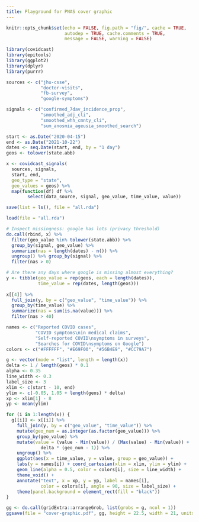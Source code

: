```yaml
---
title: Playground for PNAS cover graphic
---
```


```r
knitr::opts_chunk$set(echo = FALSE, fig.path = "fig/", cache = TRUE,
                      autodep = TRUE, cache.comments = TRUE,
                      message = FALSE, warning = FALSE)

library(covidcast)
library(epitools)
library(ggplot2)
library(dplyr)
library(purrr)
```

```r
sources <- c("jhu-csse",
             "doctor-visits",
             "fb-survey",
             "google-symptoms")

signals <- c("confirmed_7dav_incidence_prop",
             "smoothed_adj_cli",
             "smoothed_whh_cmnty_cli",
             "sum_anosmia_ageusia_smoothed_search")

start <- as.Date("2020-04-15")
end <- as.Date("2021-10-22")
dates <- seq.Date(start, end, by = "1 day")
geos <- tolower(state.abb)

x <- covidcast_signals(
  sources, signals,
  start, end,
  geo_type = "state", 
  geo_values = geos) %>% 
  map(function(df) df %>%
        select(data_source, signal, geo_value, time_value, value))
```

```r
save(list = ls(), file = "all.rda")
```

```r
load(file = "all.rda")
```

```r
# Inspect missingness: google has lots (privacy threshold)
do.call(rbind, x) %>%
  filter(geo_value %in% tolower(state.abb)) %>%
  group_by(signal, geo_value) %>%
  summarize(nas = length(dates) - n()) %>%
  ungroup() %>% group_by(signal) %>%
  filter(nas > 0)

# Are there any days where google is missing almost everything?
y <- tibble(geo_value = rep(geos, each = length(dates)),
            time_value = rep(dates, length(geos)))
            
x[[4]] %>%
  full_join(y, by = c("geo_value", "time_value")) %>%
  group_by(time_value) %>%
  summarize(nas = sum(is.na(value))) %>% 
  filter(nas > 40)
```
  
```r
names <- c("Reported COVID cases",
           "COVID symptoms\nin medical claims",
           "Self-reported COVID\nsymptoms in surveys",
           "Searches for COVID\nsymptoms on Google")
colors <- c("#FFFFFF", "#E69F00", "#56B4E9", "#CC79A7")

g <- vector(mode = "list", length = length(x))
delta <- 1 / length(geos) * 0.1
alpha <- 0.35
line_width <- 0.3
label_size <- 3
xlim <- c(start - 10, end)
ylim <- c(-0.05, 1.05 + length(geos) * delta)
xp <- xlim[1] - 8
yp <- mean(ylim)

for (i in 1:length(x)) {
  g[[i]] <- x[[i]] %>%
    full_join(y, by = c("geo_value", "time_value")) %>%
    mutate(geo_num = as.integer(as.factor(geo_value))) %>%
    group_by(geo_value) %>%
    mutate(value = (value - Min(value)) / (Max(value) - Min(value)) +
             delta * (geo_num - 1)) %>%
    ungroup() %>%
    ggplot(aes(x = time_value, y = value, group = geo_value)) +
    labs(y = names[i]) + coord_cartesian(xlim = xlim, ylim = ylim) +
    geom_line(alpha = 0.5, color = colors[i], size = line_width) +
    theme_void() +
    annotate("text", x = xp, y = yp, label = names[i],
             color = colors[i], angle = 90, size = label_size) +
    theme(panel.background = element_rect(fill = "black"))
}

gg <- do.call(gridExtra::arrangeGrob, list(grobs = g, ncol = 1))
ggsave(file = "cover-graphic.pdf", gg, height = 22.5, width = 21, units = "cm")
```
